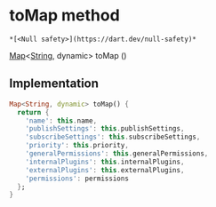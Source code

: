 # toMap method

    *[<Null safety>](https://dart.dev/null-safety)*

[Map](https://api.flutter.dev/flutter/dart-core/Map-class.html)&lt;[String](https://api.flutter.dev/flutter/dart-core/String-class.html), dynamic> toMap
()

## Implementation

```dart
Map<String, dynamic> toMap() {
  return {
    'name': this.name,
    'publishSettings': this.publishSettings,
    'subscribeSettings': this.subscribeSettings,
    'priority': this.priority,
    'generalPermissions': this.generalPermissions,
    'internalPlugins': this.internalPlugins,
    'externalPlugins': this.externalPlugins,
    'permissions': permissions
  };
}
```

